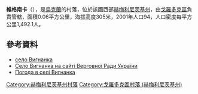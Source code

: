 {{coord|49|21|41|N|26|25|12|E|scale:100000|display=title}}

'''維格南卡'''（{{lang-uk|Вигнанка}}），是[[烏克蘭|烏克蘭]]的村落，位於該國西部[[赫梅利尼茨基州|赫梅利尼茨基州]]，由[[戈羅多克區_(赫梅利尼茨基州)|戈羅多克區]]負責管轄，面積0.06平方公里，海拔高度305米，2001年人口94，人口密度每平方公里1,492.1人。

==參考資料==
* [http://w1.c1.rada.gov.ua/pls/z7503/A005?rdat1=16.11.2014&rf7571=35693 село Вигнанка]
* [http://w1.c1.rada.gov.ua/pls/z7503/A005?rdat1=16.11.2014&rf7571=35693 Село Вигнанка на сайті Верговної Ради України]
* [http://weather.in.ua/ua/hmel'nickaja/3516 Погода в селі Вигнанка]

{{DEFAULTSORT:Вигнанка}}
[[Category:赫梅利尼茨基州村落|Category:赫梅利尼茨基州村落]]
[[Category:戈羅多克區村落_(赫梅利尼茨基州)|Category:戈羅多克區村落 (赫梅利尼茨基州)]]


{{Khmelnytskyi-geo-stub}}